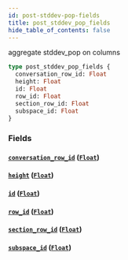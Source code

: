 ```yaml
---
id: post-stddev-pop-fields
title: post_stddev_pop_fields
hide_table_of_contents: false
---
```


aggregate stddev_pop on columns

```graphql
type post_stddev_pop_fields {
  conversation_row_id: Float
  height: Float
  id: Float
  row_id: Float
  section_row_id: Float
  subspace_id: Float
}
```

### Fields

#### [`conversation_row_id`](#) ([`Float`](../scalars/float))

#### [`height`](#) ([`Float`](../scalars/float))

#### [`id`](#) ([`Float`](../scalars/float))

#### [`row_id`](#) ([`Float`](../scalars/float))

#### [`section_row_id`](#) ([`Float`](../scalars/float))

#### [`subspace_id`](#) ([`Float`](../scalars/float))
